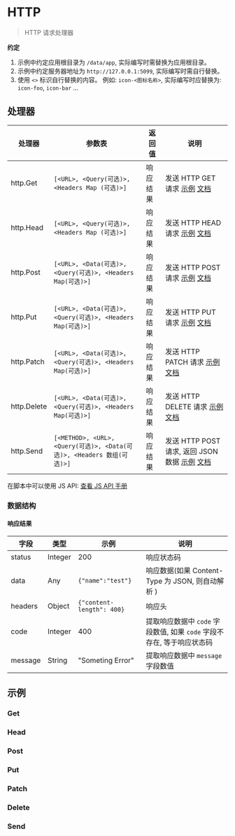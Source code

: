 # HTTP

<blockquote>
  <p>HTTP 请求处理器</p>
</blockquote>

**约定**

1. 示例中约定应用根目录为 `/data/app`, 实际编写时需替换为应用根目录。
2. 示例中约定服务器地址为 `http://127.0.0.1:5099`, 实际编写时需自行替换。
3. 使用 `<>` 标识自行替换的内容。 例如: `icon-<图标名称>`, 实际编写时应替换为: `icon-foo`, `icon-bar` ...

## 处理器

| 处理器      | 参数表                                                                 | 返回值   | 说明                                                                  |
| ----------- | ---------------------------------------------------------------------- | -------- | --------------------------------------------------------------------- |
| http.Get    | `[<URL>, <Query(可选)>, <Headers Map (可选)>]`                         | 响应结果 | 发送 HTTP GET 请求 [示例](#get) [文档](./HTTP/Get)                    |
| http.Head   | `[<URL>, <Query(可选)>, <Headers Map (可选)>]`                         | 响应结果 | 发送 HTTP HEAD 请求 [示例](#head) [文档](./HTTP/Head)                 |
| http.Post   | `[<URL>, <Data(可选)>, <Query(可选)>, <Headers Map(可选)>]`            | 响应结果 | 发送 HTTP POST 请求 [示例](#post) [文档](./HTTP/Post)                 |
| http.Put    | `[<URL>, <Data(可选)>, <Query(可选)>, <Headers Map(可选)>]`            | 响应结果 | 发送 HTTP PUT 请求 [示例](#put) [文档](./HTTP/Put)                    |
| http.Patch  | `[<URL>, <Data(可选)>, <Query(可选)>, <Headers Map(可选)>]`            | 响应结果 | 发送 HTTP PATCH 请求 [示例](#patch) [文档](./HTTP/Patch)              |
| http.Delete | `[<URL>, <Data(可选)>, <Query(可选)>, <Headers Map(可选)>]`            | 响应结果 | 发送 HTTP DELETE 请求 [示例](#delete) [文档](./HTTP/Delete)           |
| http.Send   | `[<METHOD>, <URL>, <Query(可选)>, <Data(可选)>, <Headers 数组(可选)>]` | 响应结果 | 发送 HTTP POST 请求, 返回 JSON 数据 [示例](#send) [文档](./HTTP/Send) |

在脚本中可以使用 JS API: [查看 JS API 手册](../JSAPI/HTTP)

### 数据结构

#### 响应结果

| 字段    | 类型    | 示例                      | 说明                                                                   |
| ------- | ------- | ------------------------- | ---------------------------------------------------------------------- |
| status  | Integer | 200                       | 响应状态码                                                             |
| data    | Any     | `{"name":"test"}`         | 响应数据(如果 Content-Type 为 JSON, 则自动解析 )                       |
| headers | Object  | `{"content-length": 400}` | 响应头                                                                 |
| code    | Integer | 400                       | 提取响应数据中 `code` 字段数值, 如果 `code` 字段不存在, 等于响应状态码 |
| message | String  | "Someting Error"          | 提取响应数据中 `message` 字段数值                                      |

## 示例

### Get

### Head

### Post

### Put

### Patch

### Delete

### Send
